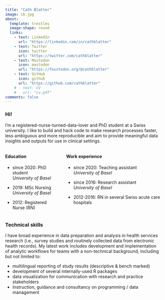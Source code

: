 ```yaml
---
title: "Cath Blatter"
image: cb.jpg
about:
  template: trestles
  image-shape: round
  links:
    - text: LinkedIn
      url: "https://linkedin.com/in/cathblatter"
    - text: Twitter
      icon: twitter
      url: "https://twitter.com/cathblatter"
    - text: Mastodon
      icon: mastodon
      url: "https://fosstodon.org/@cathblatter"
    - text: GitHub
      icon: github
      url: "https://github.com/cathblatter"
    # - text: CV
    #   url: "cv.pdf"
comments: false
---
```

::: {.column-page}

### Hi!

I’m a registered-nurse-turned-data-lover and PhD student at a Swiss university. 
I like to build and hack code to make research processes faster, less ambiguous 
and more reproducible and aim to provide meaningful data insights and outputs for use in clinical settings.     

:::: {.columns}

:::{.column}

#### Education

- since 2020: PhD student  
  *University of Basel*

- 2019: MSc Nursing  
  *University of Basel*

- 2012: Registered Nurse (RN)

:::

::: {.column}

#### Work experience

- since 2020: Teaching assistant   
  *University of Basel*

- since 2016: Research assistant  
  *University of Basel*

- 2012-2016: RN in several Swiss acute care hospitals 

:::

::::

### Technical skills

I have broad experience in data preparation and analysis in health services research (i.e., survey studies and routinely collected data from electronic health records). My latest work includes development and implementation of analytic workflows for teams with a non-technical background, including but not limited to:  

  - multilingual reporting of study results (descriptive & bench marked)  
  - development of several internally-used R packages  
  - data visualization for communication with research and practice stakeholders  
  - Instruction, guidance and consultancy on programming / data management  

:::
